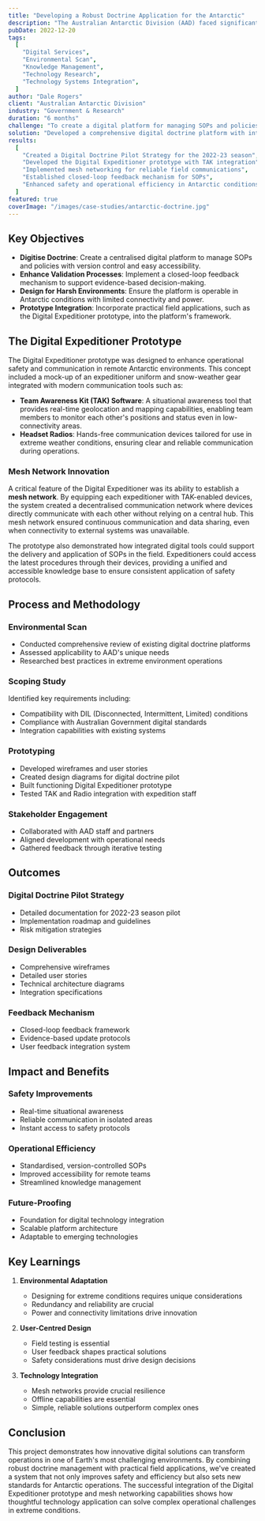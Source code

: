 ```yaml
---
title: "Developing a Robust Doctrine Application for the Antarctic"
description: "The Australian Antarctic Division (AAD) faced significant challenges in managing doctrine and standard operating procedures (SOPs) in extreme conditions."
pubDate: 2022-12-20
tags:
  [
    "Digital Services",
    "Environmental Scan",
    "Knowledge Management",
    "Technology Research",
    "Technology Systems Integration",
  ]
author: "Dale Rogers"
client: "Australian Antarctic Division"
industry: "Government & Research"
duration: "6 months"
challenge: "To create a digital platform for managing SOPs and policies that would work effectively in harsh Antarctic conditions with limited connectivity and power."
solution: "Developed a comprehensive digital doctrine platform with integrated Digital Expeditioner prototype, featuring mesh networking and real-time situational awareness tools."
results:
  [
    "Created a Digital Doctrine Pilot Strategy for the 2022-23 season",
    "Developed the Digital Expeditioner prototype with TAK integration",
    "Implemented mesh networking for reliable field communications",
    "Established closed-loop feedback mechanism for SOPs",
    "Enhanced safety and operational efficiency in Antarctic conditions",
  ]
featured: true
coverImage: "/images/case-studies/antarctic-doctrine.jpg"
---
```


## Key Objectives

- **Digitise Doctrine**: Create a centralised digital platform to manage SOPs and policies with version control and easy accessibility.
- **Enhance Validation Processes**: Implement a closed-loop feedback mechanism to support evidence-based decision-making.
- **Design for Harsh Environments**: Ensure the platform is operable in Antarctic conditions with limited connectivity and power.
- **Prototype Integration**: Incorporate practical field applications, such as the Digital Expeditioner prototype, into the platform's framework.

## The Digital Expeditioner Prototype

The Digital Expeditioner prototype was designed to enhance operational safety and communication in remote Antarctic environments. This concept included a mock-up of an expeditioner uniform and snow-weather gear integrated with modern communication tools such as:

- **Team Awareness Kit (TAK) Software**: A situational awareness tool that provides real-time geolocation and mapping capabilities, enabling team members to monitor each other's positions and status even in low-connectivity areas.
- **Headset Radios**: Hands-free communication devices tailored for use in extreme weather conditions, ensuring clear and reliable communication during operations.

### Mesh Network Innovation

A critical feature of the Digital Expeditioner was its ability to establish a **mesh network**. By equipping each expeditioner with TAK-enabled devices, the system created a decentralised communication network where devices directly communicate with each other without relying on a central hub. This mesh network ensured continuous communication and data sharing, even when connectivity to external systems was unavailable.

The prototype also demonstrated how integrated digital tools could support the delivery and application of SOPs in the field. Expeditioners could access the latest procedures through their devices, providing a unified and accessible knowledge base to ensure consistent application of safety protocols.

## Process and Methodology

### Environmental Scan

- Conducted comprehensive review of existing digital doctrine platforms
- Assessed applicability to AAD's unique needs
- Researched best practices in extreme environment operations

### Scoping Study

Identified key requirements including:

- Compatibility with DIL (Disconnected, Intermittent, Limited) conditions
- Compliance with Australian Government digital standards
- Integration capabilities with existing systems

### Prototyping

- Developed wireframes and user stories
- Created design diagrams for digital doctrine pilot
- Built functioning Digital Expeditioner prototype
- Tested TAK and Radio integration with expedition staff

### Stakeholder Engagement

- Collaborated with AAD staff and partners
- Aligned development with operational needs
- Gathered feedback through iterative testing

## Outcomes

### Digital Doctrine Pilot Strategy

- Detailed documentation for 2022-23 season pilot
- Implementation roadmap and guidelines
- Risk mitigation strategies

### Design Deliverables

- Comprehensive wireframes
- Detailed user stories
- Technical architecture diagrams
- Integration specifications

### Feedback Mechanism

- Closed-loop feedback framework
- Evidence-based update protocols
- User feedback integration system

## Impact and Benefits

### Safety Improvements

- Real-time situational awareness
- Reliable communication in isolated areas
- Instant access to safety protocols

### Operational Efficiency

- Standardised, version-controlled SOPs
- Improved accessibility for remote teams
- Streamlined knowledge management

### Future-Proofing

- Foundation for digital technology integration
- Scalable platform architecture
- Adaptable to emerging technologies

## Key Learnings

1. **Environmental Adaptation**

   - Designing for extreme conditions requires unique considerations
   - Redundancy and reliability are crucial
   - Power and connectivity limitations drive innovation

2. **User-Centred Design**

   - Field testing is essential
   - User feedback shapes practical solutions
   - Safety considerations must drive design decisions

3. **Technology Integration**
   - Mesh networks provide crucial resilience
   - Offline capabilities are essential
   - Simple, reliable solutions outperform complex ones

## Conclusion

This project demonstrates how innovative digital solutions can transform operations in one of Earth's most challenging environments. By combining robust doctrine management with practical field applications, we've created a system that not only improves safety and efficiency but also sets new standards for Antarctic operations. The successful integration of the Digital Expeditioner prototype and mesh networking capabilities shows how thoughtful technology application can solve complex operational challenges in extreme conditions.
